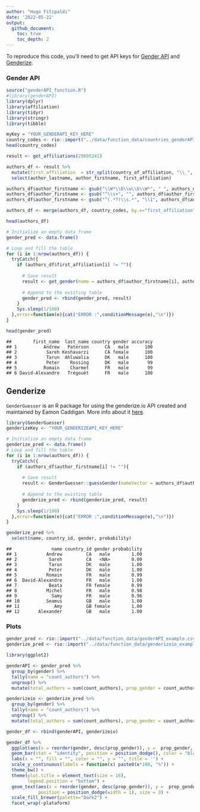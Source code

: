 ```yaml
---
author: "Hugo Fitipaldi"
date: '2022-05-22'
output:
  github_document:
    toc: true
    toc_depth: 2
---
```


To reproduce this code, you'll need to get API keys for [Gender API](https://gender-api.com/) and [Genderize](https://genderize.io/).

### Gender API

```r
source("genderAPI_function.R")
#library(genderAPI)
library(dplyr)
library(affiliation)
library(tidyr)
library(stringr)
library(tibble)
```

```r
myKey = "YOUR_GENDERAPI_KEY_HERE"
country_codes <- rio::import("../data/function_data/countries_genderAPI.csv")
head(country_codes)
```

```r
result <- get_affiliations(29695241)

authors_df <- result %>%
  mutate(first_affiliation  = str_split(country_of_affiliation, "\\_", simplify=T)[,1]) %>%
  select(author_lastname, author_firstname, first_affiliation)

authors_df$author_firstname <- gsub("\\W*\\b\\w\\b\\W*", " ", authors_df$author_firstname) # Removes abbreviation names
authors_df$author_firstname <- gsub("^\\s+", "", authors_df$author_firstname) # removes leading white space
authors_df$author_firstname <- gsub("^(.*?)\\s.*", "\\1", authors_df$author_firstname) # keeps first name

authors_df <- merge(authors_df, country_codes, by.x="first_affiliation", by.y = "country_name", all.x = TRUE)

head(authors_df)
```

```r
# Initialize an empty data frame
gender_pred <- data.frame()

# Loop and fill the table
for (i in 1:nrow(authors_df)) {
  tryCatch({
    if (authors_df$first_affiliation[i] != ""){
      
      # Save result
      result <- get_gender(name = authors_df$author_firstname[i], authors_df$country_code[i], api_key = myKey, last_name = authors_df$author_lastname[i])
      
      # Append to the existing table
      gender_pred <- rbind(gender_pred, result)
    }
    Sys.sleep(1/100)
  },error=function(e){cat("ERROR :",conditionMessage(e),"\n")})
}

head(gender_pred)
```


```
##        first_name  last_name country gender accuracy
## 1          Andrew   Paterson      CA   male      100
## 2           Sareh Keshavarzi      CA female      100
## 3           Tarun  Ahluwalia      DK   male      100
## 4           Peter    Rossing      DK   male       99
## 5          Romain    Charmet      FR   male       99
## 6 David-Alexandre   Trégouët      FR   male      100
```

## Genderize

`GenderGuesser` is an R package for using the genderize.io API created and maintained by Eamon Caddigan. More info about it [here](https://git.eamoncaddigan.net/GenderGuesser/log.html).

```r
library(GenderGuesser)
genderizeKey <- "YOUR_GENDERIZEAPI_KEY_HERE"
```

```r
# Initialize an empty data frame
genderize_pred <- data.frame()
# Loop and fill the table
for (i in 1:nrow(authors_df)) {
  tryCatch({
    if (authors_df$author_firstname[i] != ""){
      
      # Save result
      result <- GenderGuesser::guessGender(nameVector = authors_df$author_firstname[i], countryCode = authors_df$country_code[i], apiKey = genderizeKey)
      
      # Append to the existing table
      genderize_pred <- rbind(genderize_pred, result)
    }
    Sys.sleep(1/100)
  },error=function(e){cat("ERROR :",conditionMessage(e),"\n")})
}

genderize_pred %>%
  select(name, country_id, gender, probability)
```

```
##               name country_id gender probability
## 1           Andrew         CA   male        1.00
## 2            Sareh         CA   <NA>        0.00
## 3            Tarun         DK   male        1.00
## 4            Peter         DK   male        1.00
## 5           Romain         FR   male        0.99
## 6  David-Alexandre         FR   male        1.00
## 7            Beata         FR female        0.99
## 8           Michel         FR   male        0.98
## 9             Samy         FR   male        0.96
## 10          Seamus         GB   male        1.00
## 11             Amy         GB female        1.00
## 12       Alexander         GB   male        1.00
```

### Plots

```r
gender_pred <- rio::import("../data/function_data/genderAPI_example.csv")
genderize_pred <- rio::import("../data/function_data/genderizeio_example.csv")
```

```r
library(ggplot2)

genderAPI <- gender_pred %>%
  group_by(gender) %>%
  tally(name = "count_authors") %>%
  ungroup() %>%
  mutate(total_authors = sum(count_authors), prop_gender = count_authors/total_authors, plataform = "Gender API") 

genderizeio <- genderize_pred %>%
  group_by(gender) %>%
  tally(name = "count_authors") %>%
  ungroup() %>%
  mutate(total_authors = sum(count_authors), prop_gender = count_authors/total_authors, gender =  ifelse(gender == "", "Unknown", gender), plataform = "Genderize")

gender_df <- rbind(genderAPI, genderizeio)

gender_df %>% 
  ggplot(aes(x = reorder(gender, desc(prop_gender)), y =  prop_gender, fill = gender)) +
  geom_bar(stat = "identity", position = position_dodge(), color = "black") +
  labs(x = "", fill = "", color = "", y = "", title = '') +
  scale_y_continuous(labels = function(x) paste0(x*100, "%")) +
  theme_bw() +
  theme(plot.title = element_text(size = 16),
        legend.position = "bottom") +
  geom_text(aes(x = reorder(gender, desc(prop_gender)), y =  prop_gender + 0.02, label = paste0(sprintf("%2.2f", prop_gender * 100), "%")), 
            position = position_dodge(width = 1), size = 3) +
  scale_fill_brewer(palette="Dark2") +
  facet_wrap(~plataform)
```


